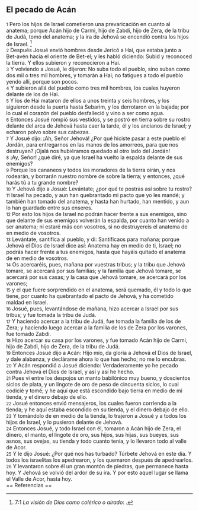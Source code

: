 == El pecado de Acán ==

{{anchor|1}} <small>1</small> Pero los hijos de Israel cometieron una prevaricación en cuanto al anatema; porque Acán hijo de Carmi, hijo de Zabdi, hijo de Zera, de la tribu de Judá, tomó del anatema; y la ira de Jehová se encendió contra los hijos de Israel. <ref>7:1 ''La visión de Dios como colérico o airado'': {{lib|LU|4|3|2}}.</ref><br>
{{anchor|2}} <small>2</small> Después Josué envió hombres desde Jericó a Hai, que estaba junto a Bet-avén hacia el oriente de Bet-el; y les habló diciendo: Subid y reconoced la tierra. Y ellos subieron y reconocieron a Hai.<br>
{{anchor|3}} <small>3</small> Y volviendo a Josué, le dijeron: No suba todo el pueblo, sino suban como dos mil o tres mil hombres, y tomarán a Hai; no fatigues a todo el pueblo yendo allí, porque son pocos.<br>
{{anchor|4}} <small>4</small> Y subieron allá del pueblo como tres mil hombres, los cuales huyeron delante de los de Hai.<br>
{{anchor|5}} <small>5</small> Y los de Hai mataron de ellos a unos treinta y seis hombres, y los siguieron desde la puerta hasta Sebarim, y los derrotaron en la bajada; por lo cual el corazón del pueblo desfalleció y vino a ser como agua.<br>
{{anchor|6}} <small>6</small> Entonces Josué rompió sus vestidos, y se postró en tierra sobre su rostro delante del arca de Jehová hasta caer la tarde, él y los ancianos de Israel; y echaron polvo sobre sus cabezas.<br>
{{anchor|7}} <small>7</small> Y Josué dijo: ¡Ah, Señor Jehová! ¿Por qué hiciste pasar a este pueblo el Jordán, para entregarnos en las manos de los amorreos, para que nos destruyan? ¡Ojalá nos hubiéramos quedado al otro lado del Jordán!<br>
{{anchor|8}} <small>8</small> ¡Ay, Señor! ¿qué diré, ya que Israel ha vuelto la espalda delante de sus enemigos?<br>
{{anchor|9}} <small>9</small> Porque los cananeos y todos los moradores de la tierra oirán, y nos rodearán, y borrarán nuestro nombre de sobre la tierra; y entonces, ¿qué harás tú a tu grande nombre?<br>
{{anchor|10}} <small>10</small> Y Jehová dijo a Josué: Levántate; ¿por qué te postras así sobre tu rostro?<br>
{{anchor|11}} <small>11</small> Israel ha pecado, y aun han quebrantado mi pacto que yo les mandé; y también han tomado del anatema, y hasta han hurtado, han mentido, y aun lo han guardado entre sus enseres.<br>
{{anchor|12}} <small>12</small> Por esto los hijos de Israel no podrán hacer frente a sus enemigos, sino que delante de sus enemigos volverán la espalda, por cuanto han venido a ser anatema; ni estaré más con vosotros, si no destruyereis el anatema de en medio de vosotros.<br>
{{anchor|13}} <small>13</small> Levántate, santifica al pueblo, y di: Santificaos para mañana; porque Jehová el Dios de Israel dice así: Anatema hay en medio de ti, Israel; no podrás hacer frente a tus enemigos, hasta que hayáis quitado el anatema de en medio de vosotros.<br>
{{anchor|14}} <small>14</small> Os acercaréis, pues, mañana por vuestras tribus; y la tribu que Jehová tomare, se acercará por sus familias; y la familia que Jehová tomare, se acercará por sus casas; y la casa que Jehová tomare, se acercará por los varones;<br>
{{anchor|15}} <small>15</small> y el que fuere sorprendido en el anatema, será quemado, él y todo lo que tiene, por cuanto ha quebrantado el pacto de Jehová, y ha cometido maldad en Israel.<br>
{{anchor|16}} <small>16</small> Josué, pues, levantándose de mañana, hizo acercar a Israel por sus tribus; y fue tomada la tribu de Judá.<br>
{{anchor|17}} <small>17</small> Y haciendo acercar a la tribu de Judá, fue tomada la familia de los de Zera; y haciendo luego acercar a la familia de los de Zera por los varones, fue tomado Zabdi.<br>
{{anchor|18}} <small>18</small> Hizo acercar su casa por los varones, y fue tomado Acán hijo de Carmi, hijo de Zabdi, hijo de Zera, de la tribu de Judá.<br>
{{anchor|19}} <small>19</small> Entonces Josué dijo a Acán: Hijo mío, da gloria a Jehová el Dios de Israel, y dale alabanza, y declárame ahora lo que has hecho; no me lo encubras.<br>
{{anchor|20}} <small>20</small> Y Acán respondió a Josué diciendo: Verdaderamente yo he pecado contra Jehová el Dios de Israel, y así y así he hecho.<br>
{{anchor|21}} <small>21</small> Pues vi entre los despojos un manto babilónico muy bueno, y doscientos siclos de plata,  y un lingote de oro de peso de cincuenta siclos, lo cual codicié y tomé; y he aquí que está escondido bajo tierra en medio de mi tienda, y el dinero debajo de ello.<br>
{{anchor|22}} <small>22</small> Josué entonces envió mensajeros, los cuales fueron corriendo a la tienda; y he aquí estaba escondido en su tienda, y el dinero debajo de ello.<br>
{{anchor|23}} <small>23</small> Y tomándolo de en medio de la tienda, lo trajeron a Josué y a todos los hijos de Israel, y lo pusieron delante de Jehová.<br>
{{anchor|24}} <small>24</small> Entonces Josué, y todo Israel con él, tomaron a Acán hijo de Zera, el dinero, el manto, el lingote de oro, sus hijos, sus hijas, sus bueyes, sus asnos, sus ovejas, su tienda y todo cuanto tenía, y lo llevaron todo al valle de Acor.<br>
{{anchor|25}} <small>25</small> Y le dijo Josué: ¿Por qué nos has turbado? Túrbete Jehová en este día. Y todos los israelitas los apedrearon, y los quemaron después de apedrearlos.<br>
{{anchor|26}} <small>26</small> Y levantaron sobre él un gran montón de piedras, que permanece hasta hoy. Y Jehová se volvió del ardor de su ira. Y por esto aquel lugar se llama el Valle de Acor, hasta hoy.<br>
== Referencias ==

<references />
